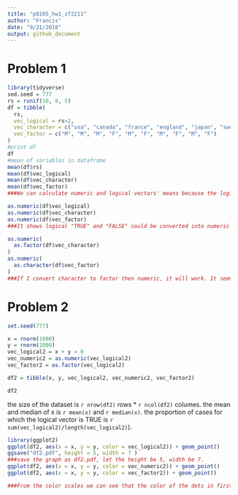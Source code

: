 ```yaml
---
title: "p8105_hw1_zf2211"
author: "Francis"
date: "9/21/2018"
output: github_document
---
```


# Problem 1

```r
library(tidyverse)
sed.seed = 777
rs = runif(10, 0, 5)
df = tibble(
  rs,
  vec_logical = rs>2,
  vec_character = c("usa", "canada", "france", "england", "japan", "sweden", "korea", "germany", "italy", "austria"),
  vec_factor = c("M", "M", "M", "F", "M", "F", "M", "F", "M", "F")
)
#print df
df
#mean of variables in dataframe
mean(df$rs)
mean(df$vec_logical)
mean(df$vec_character)
mean(df$vec_factor)
###We can calculate numeric and logical vectors' means because the logical vector "FALSE" and "TRUE" was transformed into numeric 0 and 1. Since character and factor cannot be transformed, their means could not be calculated.

```

```r
as.numeric(df$vec_logical)
as.numeric(df$vec_character)
as.numeric(df$vec_factor)
###It shows logical "TRUE" and "FALSE" could be converted into numeric 1 and 0, while character and factor variables could not be converted (respectively replaced by "NA" after coercion).
```

```r
as.numeric(
  as.factor(df$vec_character)
)
as.numeric(
  as.character(df$vec_factor)
)
###If I convert character to factor then numeric, it will work. It seems those characters refer to data in some database? While converting factor to character then numeric doesn't work (respectively replaced by "NA" after coercion).
```

# Problem 2

```r
set.seed(777)

x = rnorm(1000)
y = rnorm(1000)
vec_logical2 = x + y > 0
vec_numeric2 = as.numeric(vec_logical2)
vec_factor2 = as.factor(vec_logical2)

df2 = tibble(x, y, vec_logical2, vec_numeric2, vec_factor2)

df2
```

the size of the dataset is `r nrow(df2)` rows * `r ncol(df2)` columes.
the mean and median of x is `r mean(x)` and `r median(x)`.
the proportion of cases for which the logical vector is TRUE is `r sum(vec_logical2)/length(vec_logical2)`).

```r
library(ggplot2)
ggplot(df2, aes(x = x, y = y, color = vec_logical2)) + geom_point()
ggsave("df2.pdf", height = 5, width = 7 )
###save the graph as df2.pdf, let the height be 5, width be 7.
ggplot(df2, aes(x = x, y = y, color = vec_numeric2)) + geom_point()
ggplot(df2, aes(x = x, y = y, color = vec_factor2)) + geom_point()

###From the color scales we can see that the color of the dots in first(logical vector) and third(factor vector) is bipolar, while the second(numeric vector) is gradual.
```

